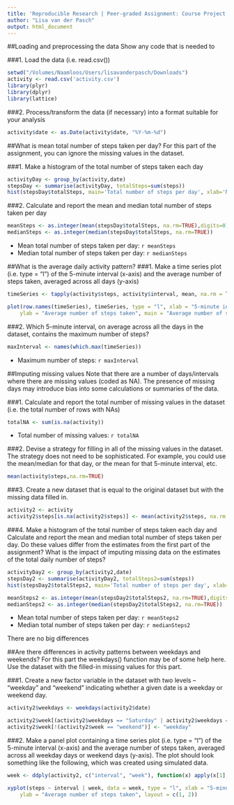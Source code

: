 ```yaml
---
title: 'Reproducible Research | Peer-graded Assignment: Course Project 1'
author: "Lisa van der Pasch"
output: html_document
---
```


##Loading and preprocessing the data
Show any code that is needed to

###1. Load the data (i.e. read.csv())

```r
setwd("/Volumes/Naamloos/Users/lisavanderpasch/Downloads")
activity <- read.csv('activity.csv')
library(plyr)
library(dplyr)
library(lattice)
```

###2. Process/transform the data (if necessary) into a format suitable for your analysis

```r
activity$date <- as.Date(activity$date, "%Y-%m-%d")
```

##What is mean total number of steps taken per day?
For this part of the assignment, you can ignore the missing values in the dataset.

###1. Make a histogram of the total number of steps taken each day

```r
activityDay <- group_by(activity,date)
stepsDay <- summarise(activityDay, totalSteps=sum(steps))
hist(stepsDay$totalSteps, main='Total number of steps per day', xlab='Number of steps', breaks=30)
```

###2. Calculate and report the mean and median total number of steps taken per day

```r
meanSteps <- as.integer(mean(stepsDay$totalSteps, na.rm=TRUE),digits=0)
medianSteps <- as.integer(median(stepsDay$totalSteps, na.rm=TRUE))
```

* Mean total number of steps taken per day: `r meanSteps`
* Median total number of steps taken per day: `r medianSteps`

##What is the average daily activity pattern?
###1. Make a time series plot (i.e. type = "l") of the 5-minute interval (x-axis) and the average number of steps taken, averaged across all days (y-axis)

```r
timeSeries <- tapply(activity$steps, activity$interval, mean, na.rm = TRUE)

plot(row.names(timeSeries), timeSeries, type = "l", xlab = "5-minute interval", 
    ylab = "Average number of steps taken", main = "Average number of steps taken, averaged across all days")
```

###2. Which 5-minute interval, on average across all the days in the dataset, contains the maximum number of steps?

```r
maxInterval <- names(which.max(timeSeries))
```

* Maximum number of steps: `r maxInterval`

##Imputing missing values
Note that there are a number of days/intervals where there are missing values (coded as NA). The presence of missing days may introduce bias into some calculations or summaries of the data.

###1. Calculate and report the total number of missing values in the dataset (i.e. the total number of rows with NAs)

```r
totalNA <- sum(is.na(activity))
```

* Total number of missing values: `r totalNA`

###2. Devise a strategy for filling in all of the missing values in the dataset. The strategy does not need to be sophisticated. For example, you could use the mean/median for that day, or the mean for that 5-minute interval, etc.

```r
mean(activity$steps,na.rm=TRUE)
```

###3. Create a new dataset that is equal to the original dataset but with the missing data filled in.

```r
activity2 <- activity
activity2$steps[is.na(activity2$steps)] <- mean(activity2$steps, na.rm = T)
```

###4. Make a histogram of the total number of steps taken each day and Calculate and report the mean and median total number of steps taken per day. Do these values differ from the estimates from the first part of the assignment? What is the impact of imputing missing data on the estimates of the total daily number of steps?

```r
activityDay2 <- group_by(activity2,date)
stepsDay2 <- summarise(activityDay2, totalSteps2=sum(steps))
hist(stepsDay2$totalSteps2, main='Total number of steps per day', xlab='Number of steps', breaks=30)

meanSteps2 <- as.integer(mean(stepsDay2$totalSteps2, na.rm=TRUE),digits=0)
medianSteps2 <- as.integer(median(stepsDay2$totalSteps2, na.rm=TRUE))
```

* Mean total number of steps taken per day: `r meanSteps2`
* Median total number of steps taken per day: `r medianSteps2`

There are no big differences

##Are there differences in activity patterns between weekdays and weekends?
For this part the weekdays() function may be of some help here. Use the dataset with the filled-in missing values for this part.

###1. Create a new factor variable in the dataset with two levels -- "weekday" and "weekend" indicating whether a given date is a weekday or weekend day.

```r
activity2$weekdays <- weekdays(activity2$date)

activity2$week[(activity2$weekdays == "Saturday" | activity2$weekdays == "Sunday")] <- "weekend"
activity2$week[!(activity2$week == "weekend")] <- "weekday"
```

###2. Make a panel plot containing a time series plot (i.e. type = "l") of the 5-minute interval (x-axis) and the average number of steps taken, averaged across all weekday days or weekend days (y-axis). The plot should look something like the following, which was created using simulated data.

```r
week <- ddply(activity2, c("interval", "week"), function(x) apply(x[1], 2, mean))

xyplot(steps ~ interval | week, data = week, type = "l", xlab = "5-minute interval", 
    ylab = "Average number of steps taken", layout = c(1, 2))
```
